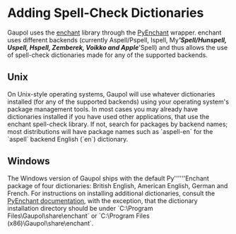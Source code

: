 = Adding Spell-Check Dictionaries =

Gaupol uses the [[http://www.abisource.com/projects/enchant/|enchant]] library through the [[https://pythonhosted.org/pyenchant/|PyEnchant]] wrapper. enchant uses different backends (currently Aspell/Pspell, Ispell, My''''''Spell/Hunspell, Uspell, Hspell, Zemberek, Voikko and Apple''''''Spell) and thus allows the use of spell-check dictionaries made for any of the supported backends.

== Unix ==

On Unix-style operating systems, Gaupol will use whatever dictionaries installed (for any of the supported backends) using your operating system's package management tools. In most cases you may already have dictionaries installed if you have used other applications, that use the enchant spell-check library. If not, search for packages by backend names; most distributions will have package names such as `aspell-en` for the `aspell` backend English (`en`) dictionary.

== Windows ==

The Windows version of Gaupol ships with the default Py''''''Enchant package of four dictionaries: British English, American English, German and French. For instructions on installing additional dictionaries, consult the [[https://pythonhosted.org/pyenchant/tutorial.html#adding-language-dictionaries|PyEnchant documentation]], with the exception, that the dictionary installation directory should be under `C:\Program Files\Gaupol\share\enchant` or `C:\Program Files (x86)\Gaupol\share\enchant`.
